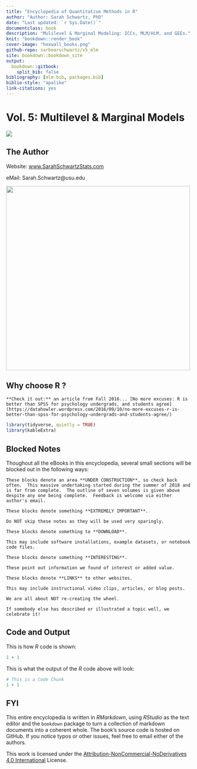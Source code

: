 --- 
title: "Encyclopedia of Quantitative Methods in R"
author: "Author: Sarah Schwartz, PhD"
date: "Last updated: `r Sys.Date()`"
documentclass: book
description: "Mulilevel & Marginal Modeling: ICCs, MLM/HLM, and GEEs."
knit: "bookdown::render_book"
cover-image: "hexwall_books.png"
github-repo: sarbearschwartz/v5_mlm
site: bookdown::bookdown_site
output:
  bookdown::gitbook:
    split_bib: false
bibliography: [mlm.bib, packages.bib]
biblio-style: "apalike"
link-citations: yes
---


# Vol. 5: Multilevel & Marginal Models {-}




![](images/hexwall_books.png)


## The Author {-}


Website: [www.SarahSchwartzStats.com](http://www.sarahschwartzstats.com/)  

eMail: Sarah.Schwartz@usu.edu

![](images/USUAug820247058.jpg){width=500px}




## Why choose R ?  {-}


```{block type='rmdlink', echo=TRUE}
**Check it out:** an article from Fall 2016... [No more excuses: R is better than SPSS for psychology undergrads, and students agree](https://datahowler.wordpress.com/2016/09/10/no-more-excuses-r-is-better-than-spss-for-psychology-undergrads-and-students-agree/)
```



```{r, echo=FALSE, include=FALSE, comment=FALSE, message=FALSE}
library(tidyverse, quietly = TRUE)
library(kableExtra)
```



## Blocked Notes {-}

Thoughout all the eBooks in this encyclopedia, several small sections will be blocked out in the following ways:

```{block type='rmdconstruct', echo=TRUE}
These blocks denote an area **UNDER CONSTRUCTION**, so check back often.  This massive undertaking started during the summer of 2018 and is far from complete.  The outline of seven volumes is given above despite any one being complete.  Feedback is welcome via either author's email.
```


```{block type='rmdimportant', echo=TRUE}
These blocks denote something **EXTREMELY IMPORTANT**.  

Do NOT skip these notes as they will be used very sparingly.
```


```{block type='rmddownload', echo=TRUE}
These blocks denote something to **DOWNLOAD**.  

This may include software installations, example datasets, or notebook code files.
```


```{block type='rmdlightbulb', echo=TRUE}
These blocks denote something **INTERESTING**.  

These point out information we found of interest or added value.
```



```{block type='rmdlink', echo=TRUE}
These blocks denote **LINKS** to other websites.  

This may include instructional video clips, articles, or blog posts.  

We are all about NOT re-creating the wheel.  

If somebody else has described or illustrated a topic well, we celebrate it!
```


## Code and Output {-}

This is how $R$ code is shown:

```{r, eval=FALSE}
1 + 1
```

This is what the output of the $R$ code above will look:

```{r, echo=FALSE}
# This is a Code Chunk
1 + 1
```



## FYI  {-}

This entire encyclopedia is written in $R Markdown$, using $R Studio$ as the text editor and the `bookdown` package to turn a collection of markdown documents into a coherent whole. The book's source code is hosted on GitHub. If you notice typos or other issues, feel free to email either of the authors.

This work is licensed under the [Attribution-NonCommercial-NoDerivatives 4.0 International](https://creativecommons.org/licenses/by-nc-nd/4.0/legalcode) License. 



